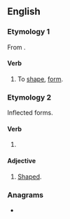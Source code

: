==English==

===Etymology 1===
From {{suffix|shape|en|lang=en}}.

====Verb====
{{en-verb}}

# {{lb|en|rare}} To [[shape]], [[form]].

===Etymology 2===
Inflected forms.

====Verb====
{{head|en|past participle}}

# {{lb|en|obsolete}} {{past participle of|shape|lang=en|nocat=1}}

====Adjective====
{{en-adj}}

# {{lb|en|archaic}} [[shaped|Shaped]].

===Anagrams===
* {{anagrams|en|phanes}}